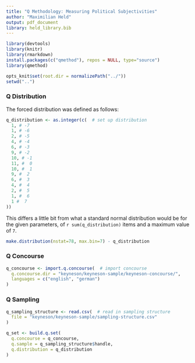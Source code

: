 ```yaml
---
title: "Q Methodology: Measuring Political Subjectivities"
author: "Maximilian Held"
output: pdf_document
library: held_library.bib
---
```


```r
library(devtools)
library(knitr)
library(rmarkdown)
install.packages(c("qmethod"), repos = NULL, type="source")
library(qmethod)
```

```r
opts_knit$set(root.dir = normalizePath("../"))
setwd("..")
```

### Q Distribution

The forced distribution was defined as follows:

```r
q_distribution <- as.integer(c(  # set up distribution
  1, # -7
  1, # -6
  2, # -5
  4, # -4
  6, # -3
  9, # -2
  10, # -1
  11, #  0
  10, #  1
  9, #  2
  6, #  3
  4, #  4
  2, #  5
  1, #  6
  1 #  7
))
```

This differs a little bit from what a standard normal distribution would be for the given parameters, of `r sum(q_distribution)` items and a maximum value of `7`.

```r
make.distribution(nstat=78, max.bin=7) - q_distribution
```

<!-- TODO MH: make visualization of bins -->


### Q Concourse

```r
q_concourse <- import.q.concourse(  # import concourse
  q.concourse.dir = "keyneson/keyneson-sample/keyneson-concourse/",
  languages = c("english", "german")
)
```


### Q Sampling

```r
q_sampling_structure <- read.csv(  # read in sampling structure
  file = "keyneson/keyneson-sample/sampling-structure.csv"
)
```

```r
q_set <- build.q.set(
  q.concourse = q_concourse,
  q.sample = q_sampling_structure$handle,
  q.distribution = q_distribution
)
```

